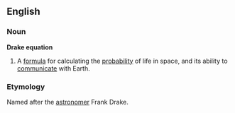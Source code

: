 ==English==
===Noun===
'''Drake equation'''
# A [[formula]] for calculating the [[probability]] of life in space, and its ability to [[communicate]] with Earth.
===Etymology===
Named after the [[astronomer]] Frank Drake.
{{Wikipedia}}